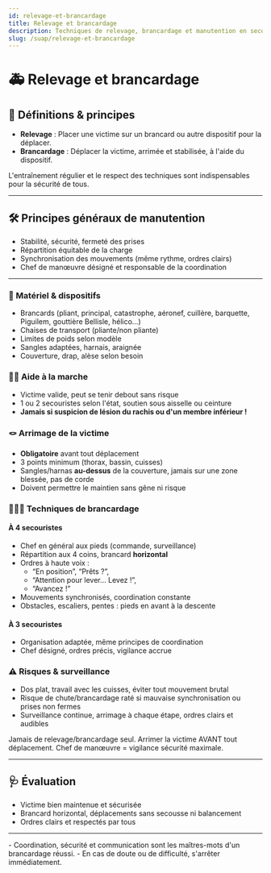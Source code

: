 ---
id: relevage-et-brancardage
title: Relevage et brancardage
description: Techniques de relevage, brancardage et manutention en secourisme
slug: /suap/relevage-et-brancardage
---


# 🚑 Relevage et brancardage

## 📝 Définitions & principes

- **Relevage** : Placer une victime sur un brancard ou autre dispositif pour la déplacer.
- **Brancardage** : Déplacer la victime, arrimée et stabilisée, à l'aide du dispositif.

<Admonition type="tip">
L'entraînement régulier et le respect des techniques sont indispensables pour la sécurité de tous.
</Admonition>

---

## 🛠️ Principes généraux de manutention

- Stabilité, sécurité, fermeté des prises
- Répartition équitable de la charge
- Synchronisation des mouvements (même rythme, ordres clairs)
- Chef de manœuvre désigné et responsable de la coordination

---

<Tabs>
  <TabItem value="materiel" label="🧰 Matériel & dispositifs">

  ### 🧰 Matériel & dispositifs

  - Brancards (pliant, principal, catastrophe, aéronef, cuillère, barquette, Piguilem, gouttière Bellisle, hélico…)
  - Chaises de transport (pliante/non pliante)
  - Limites de poids selon modèle
  - Sangles adaptées, harnais, araignée
  - Couverture, drap, alèse selon besoin

  </TabItem>
  <TabItem value="aide-marche" label="🚶‍♂️ Aide à la marche">

  ### 🚶‍♂️ Aide à la marche

  - Victime valide, peut se tenir debout sans risque
  - 1 ou 2 secouristes selon l'état, soutien sous aisselle ou ceinture
  - **Jamais si suspicion de lésion du rachis ou d'un membre inférieur !**

  </TabItem>
  <TabItem value="arrimage" label="🪢 Arrimage de la victime">

  ### 🪢 Arrimage de la victime

  - **Obligatoire** avant tout déplacement
  - 3 points minimum (thorax, bassin, cuisses)
  - Sangles/harnas **au-dessus** de la couverture, jamais sur une zone blessée, pas de corde
  - Doivent permettre le maintien sans gêne ni risque

  </TabItem>
  <TabItem value="brancardage" label="🧑‍🤝‍🧑 Techniques de brancardage">

  ### 🧑‍🤝‍🧑 Techniques de brancardage

  #### À 4 secouristes
  - Chef en général aux pieds (commande, surveillance)
  - Répartition aux 4 coins, brancard **horizontal**
  - Ordres à haute voix :  
    - “En position”, “Prêts ?”,  
    - “Attention pour lever… Levez !”,  
    - “Avancez !”
  - Mouvements synchronisés, coordination constante
  - Obstacles, escaliers, pentes : pieds en avant à la descente

  #### À 3 secouristes
  - Organisation adaptée, même principes de coordination
  - Chef désigné, ordres précis, vigilance accrue

  </TabItem>
  <TabItem value="risques" label="⚠️ Risques & surveillance">

  ### ⚠️ Risques & surveillance

  - Dos plat, travail avec les cuisses, éviter tout mouvement brutal
  - Risque de chute/brancardage raté si mauvaise synchronisation ou prises non fermes
  - Surveillance continue, arrimage à chaque étape, ordres clairs et audibles

  <Admonition type="caution">
  Jamais de relevage/brancardage seul.  
  Arrimer la victime AVANT tout déplacement.  
  Chef de manœuvre = vigilance sécurité maximale.
  </Admonition>

  </TabItem>
</Tabs>

---

## 🩺 Évaluation

- Victime bien maintenue et sécurisée
- Brancard horizontal, déplacements sans secousse ni balancement
- Ordres clairs et respectés par tous

---

<Admonition type="tip" title="À retenir !">
- Coordination, sécurité et communication sont les maîtres-mots d'un brancardage réussi.
- En cas de doute ou de difficulté, s'arrêter immédiatement.
</Admonition>